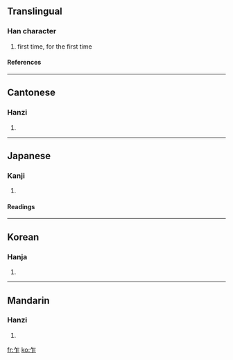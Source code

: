 ==Translingual==
===Han character===
{{Han char|rn=4|rad=丿|as=04|sn=5|four=8021<sub>1</sub>|canj=人尸 (OS)}}
# first time, for the first time
====References====
{{Han ref|kx=0082.060|dkj=00130|dj=0165.220|hdz=10035.030|uh=4E4D|ud=20045|bh=A545|bd=42309}}
----
==Cantonese==
===Hanzi===
{{yue-hanzi|jyut=|y=ja3, jok3}}
# {{defn|Cantonese}}
----
==Japanese==
===Kanji===
{{ja-kanji|grade=|rs=丿04}}
# {{defn|Japanese}}
====Readings====
{{ja-readings|on=[[さく]] (saku), [[さ]] (sa)|kun=[[たちまち]] (tachimachi), [[ながら]] (nagara)}}
----
==Korean==
===Hanja===
{{ko-hanja|hangeul=사|rv=sa|mr=sa}}
# {{defn|Korean}}
----
==Mandarin==
===Hanzi===
{{cmn-hanzi|pin=[[zhà]] ([[zha4]]), [[zuò]] ([[zuo4]])|wg=cha<sup>4</sup>, tso<sup>4</sup>}}
# {{defn|Mandarin}}

[[fr:乍]]
[[ko:乍]]